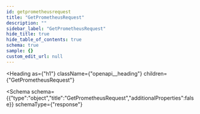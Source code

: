```yaml
---
id: getprometheusrequest
title: "GetPrometheusRequest"
description: ""
sidebar_label: "GetPrometheusRequest"
hide_title: true
hide_table_of_contents: true
schema: true
sample: {}
custom_edit_url: null
---
```



<Heading
  as={"h1"}
  className={"openapi__heading"}
  children={"GetPrometheusRequest"}
>
</Heading>





<Schema
  schema={{"type":"object","title":"GetPrometheusRequest","additionalProperties":false}}
  schemaType={"response"}
>
  
</Schema>
            